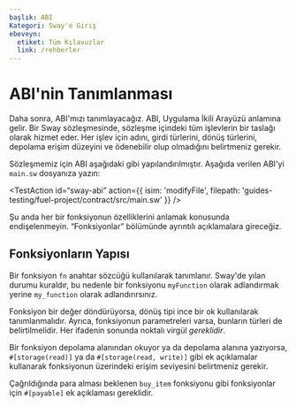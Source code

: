 ```yaml
---
başlık: ABI
Kategori: Sway'e Giriş
ebeveyn:
  etiket: Tüm Kılavuzlar
  link: /rehberler
---
```


# ABI'nin Tanımlanması

Daha sonra, ABI'mızı tanımlayacağız. ABI, Uygulama İkili Arayüzü anlamına gelir. Bir Sway sözleşmesinde, sözleşme içindeki tüm işlevlerin bir taslağı olarak hizmet eder. Her işlev için adını, girdi türlerini, dönüş türlerini, depolama erişim düzeyini ve ödenebilir olup olmadığını belirtmeniz gerekir.

Sözleşmemiz için ABI aşağıdaki gibi yapılandırılmıştır. Aşağıda verilen ABI'yi `main.sw` dosyanıza yazın:

<TestAction
id=“sway-abi”
action={{
  isim: 'modifyFile',
  filepath: 'guides-testing/fuel-project/contract/src/main.sw'
}}
/>

<CodeImport
  file=“../../examples/intro-to-sway/contract/src/main.sw”
  comment=“abi”
  commentType=“//”
  lang=“sway”
/>

Şu anda her bir fonksiyonun özelliklerini anlamak konusunda endişelenmeyin. “Fonksiyonlar” bölümünde ayrıntılı açıklamalara gireceğiz.

## Fonksiyonların Yapısı

Bir fonksiyon `fn` anahtar sözcüğü kullanılarak tanımlanır. Sway'de yılan durumu kuraldır, bu nedenle bir fonksiyonu `myFunction` olarak adlandırmak yerine `my_function` olarak adlandırırsınız.

Fonksiyon bir değer döndürüyorsa, dönüş tipi ince bir ok kullanılarak tanımlanmalıdır. Ayrıca, fonksiyonun parametreleri varsa, bunların türleri de belirtilmelidir. Her ifadenin sonunda noktalı virgül *gereklidir*.

Bir fonksiyon depolama alanından okuyor ya da depolama alanına yazıyorsa, `#[storage(read)]` ya da `#[storage(read, write)]` gibi ek açıklamalar kullanarak fonksiyonun üzerindeki erişim seviyesini belirtmeniz gerekir.

Çağrıldığında para alması beklenen `buy_item` fonksiyonu gibi fonksiyonlar için `#[payable]` ek açıklaması gereklidir.